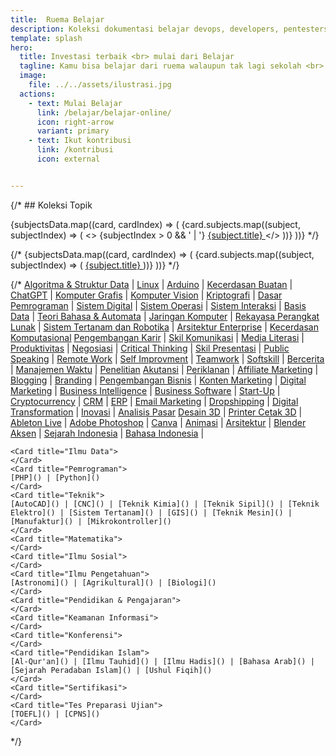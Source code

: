 ```yaml
---
title:  Ruema Belajar
description: Koleksi dokumentasi belajar devops, developers, pentesters, systems administrators and other IT professionals.
template: splash
hero:
  title: Investasi terbaik <br> mulai dari Belajar
  tagline: Kamu bisa belajar dari ruema walaupun tak lagi sekolah <br> temukan beragam pelajaran yang kami rekomendasikan
  image: 
    file: ../../assets/ilustrasi.jpg
  actions:
    - text: Mulai Belajar
      link: /belajar/belajar-online/
      icon: right-arrow
      variant: primary
    - text: Ikut kontribusi
      link: /kontribusi
      icon: external


---
```



{/* ## Koleksi Topik

{subjectsData.map((card, cardIndex) => (
  <Card key={cardIndex} title={card.title}>
    {card.subjects.map((subject, subjectIndex) => (
      <>
        {subjectIndex > 0 && ' | '}
        <a key={subjectIndex} href={subject.link}>
          {subject.title}
        </a>
      </>
    ))}
  </Card>
))} */}


{/* {subjectsData.map((card, cardIndex) => (
  <Card key={cardIndex} title={card.title}>
    {card.subjects.map((subject, subjectIndex) => (
      <a key={subjectIndex} href={subject.link}>
        {subject.title}
      </a> 
    ))}
  </Card>
))} */}

{/* 
<CardGrid >
	<Card title="Ilmu Komputer">
		[Algoritma & Struktur Data](#) | [Linux](#) | [Arduino]() | [Kecerdasan Buatan]() | [ChatGPT]() | [Komputer Grafis]() | [Komputer Vision]() | [Kriptografi]() | [Dasar Pemrograman]() | [Sistem Digital]() | [Sistem Operasi]() | [Sistem Interaksi]() | [Basis Data]() | [Teori Bahasa & Automata]() | [Jaringan Komputer]() | [Rekayasa Perangkat Lunak]() | [Sistem Tertanam dan Robotika]() | [Arsitektur Enterprise]() | [Kecerdasan Komputasional]()
	</Card>
	<Card title="Pengembangan Diri">
		[Pengembangan Karir]() | [Skil Komunikasi]() | [Media Literasi]() | [Produktivitas]() | [Negosiasi]() | [Critical Thinking]() | [Skil Presentasi]() | [Public Speaking]() | [Remote Work]() | [Self Improvment]() | [Teamwork]() | [Softskill]() | [Bercerita]() | [Manajemen Waktu]() | [Penelitian]()
	</Card>
	<Card title="Bisnis">
		[Akutansi]() | [Periklanan]() | [Affiliate Marketing]() | [Blogging]() | [Branding]() | [Pengembangan Bisnis]() | [Konten Marketing]() | [Digital Marketing]() | [Business Intelligence]() | [Business Software]() | [Start-Up]() | [Cryptocurrency]() | [CRM]() | [ERP]() |  [Email Marketing]() | [Dropshipping]() | [Digital Transformation]() | [Inovasi]() | [Analisis Pasar]()
	</Card>
	<Card title="Desain & Seni">
		[Desain 3D]() | [Printer Cetak 3D]() | [Ableton Live]() | [Adobe Photoshop]() | [Canva]() | [Animasi]() | [Arsitektur]() | [Blender]()
	</Card>
	<Card title="Humaniora">
	[Aksen]() | [Sejarah Indonesia]() | [Bahasa Indonesia]() |  
	</Card>
	
	<Card title="Ilmu Data">
	</Card>
	<Card title="Pemrograman">
	[PHP]() | [Python]()
	</Card>
	<Card title="Teknik">
	[AutoCAD]() | [CNC]() | [Teknik Kimia]() | [Teknik Sipil]() | [Teknik Elektro]() | [Sistem Tertanam]() | [GIS]() | [Teknik Mesin]() | [Manufaktur]() | [Mikrokontroller]()
	</Card>
	<Card title="Matematika">
	</Card>
	<Card title="Ilmu Sosial">
	</Card>
	<Card title="Ilmu Pengetahuan">
	[Astronomi]() | [Agrikultural]() | [Biologi]()
	</Card>
	<Card title="Pendidikan & Pengajaran">
	</Card>
	<Card title="Keamanan Informasi">
	</Card>
	<Card title="Konferensi">
	</Card>
	<Card title="Pendidikan Islam">
	[Al-Qur'an]() | [Ilmu Tauhid]() | [Ilmu Hadis]() | [Bahasa Arab]() | [Sejarah Peradaban Islam]() | [Ushul Fiqih]() 
	</Card>
	<Card title="Sertifikasi">
	</Card>
	<Card title="Tes Preparasi Ujian">
	[TOEFL]() | [CPNS]() 
	</Card>
</CardGrid> */}

